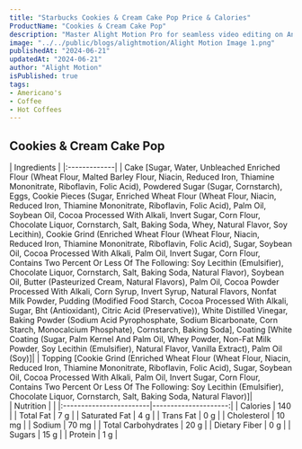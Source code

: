 ```yaml
---
title: "Starbucks Cookies & Cream Cake Pop Price & Calories"
ProductName: "Cookies & Cream Cake Pop" 
description: "Master Alight Motion Pro for seamless video editing on Android, iOS, and Tablets with our ultimate guide, unlocking advanced features and elevating your skills in 2024!"
image: "../../public/blogs/alightmotion/Alight Motion Image 1.png"
publishedAt: "2024-06-21"
updatedAt: "2024-06-21"
author: "Alight Motion"
isPublished: true
tags:
- Americano's
- Coffee
- Hot Coffees   
---
```


 
## Cookies & Cream Cake Pop 
  
<div className="tables-container">
  <div className="table-wrapper">
    | Ingredients  |  
    |:-------------|
    | Cake [Sugar, Water, Unbleached Enriched Flour (Wheat Flour, Malted Barley Flour, Niacin, Reduced Iron, Thiamine Mononitrate, Riboflavin, Folic Acid), Powdered Sugar (Sugar, Cornstarch), Eggs, Cookie Pieces (Sugar, Enriched Wheat Flour (Wheat Flour, Niacin, Reduced Iron, Thiamine Mononitrate, Riboflavin, Folic Acid), Palm Oil, Soybean Oil, Cocoa Processed With Alkali, Invert Sugar, Corn Flour, Chocolate Liquor, Cornstarch, Salt, Baking Soda, Whey, Natural Flavor, Soy Lecithin), Cookie Grind (Enriched Wheat Flour (Wheat Flour, Niacin, Reduced Iron, Thiamine Mononitrate, Riboflavin, Folic Acid), Sugar, Soybean Oil, Cocoa Processed With Alkali, Palm Oil, Invert Sugar, Corn Flour, Contains Two Percent Or Less Of The Following: Soy Lecithin (Emulsifier), Chocolate Liquor, Cornstarch, Salt, Baking Soda, Natural Flavor), Soybean Oil, Butter (Pasteurized Cream, Natural Flavors), Palm Oil, Cocoa Powder Processed With Alkali, Corn Syrup, Invert Syrup, Natural Flavors, Nonfat Milk Powder, Pudding (Modified Food Starch, Cocoa Processed With Alkali, Sugar, Bht (Antioxidant), Citric Acid (Preservative)), White Distilled Vinegar, Baking Powder (Sodium Acid Pyrophosphate, Sodium Bicarbonate, Corn Starch, Monocalcium Phosphate), Cornstarch, Baking Soda], Coating [White Coating (Sugar, Palm Kernel And Palm Oil, Whey Powder, Non-Fat Milk Powder, Soy Lecithin (Emulsifier), Natural Flavor, Vanilla Extract), Palm Oil (Soy)]|
    | Topping [Cookie Grind (Enriched Wheat Flour (Wheat Flour, Niacin, Reduced Iron, Thiamine Mononitrate, Riboflavin, Folic Acid), Sugar, Soybean Oil, Cocoa Processed With Alkali, Palm Oil, Invert Sugar, Corn Flour, Contains Two Percent Or Less Of The Following: Soy Lecithin (Emulsifier), Chocolate Liquor, Cornstarch, Salt, Baking Soda, Natural Flavor)]|
  </div>
  <div className="table-wrapper">
    | Nutrition               |                      |  
    |:------------------------|---------------------:|
    | Calories                | 140                  |
    | Total Fat               | 7 g                  |
    | Saturated Fat           | 4 g                  |
    | Trans Fat               | 0 g                  |
    | Cholesterol             | 10 mg                |
    | Sodium                  | 70 mg                |
    | Total Carbohydrates     | 20 g                 |
    | Dietary Fiber           | 0 g                  |
    | Sugars                  | 15 g                 |
    | Protein                 | 1 g                  |
  </div>
</div>
<style jsx>{`
  .tables-container {
    display: flex;
    flex-direction: row;
    gap: 30px;
  }
  .table-wrapper {
    width: 500px; /* Adjust as needed */
  }
  @media (max-width: 768px) {
    .tables-container {
      flex-direction: column;
      gap: 0px; /* Adjust as needed */
    }
    .table-wrapper {
      width: 100%; /* Adjust as needed */
    }
  }
`}</style>
